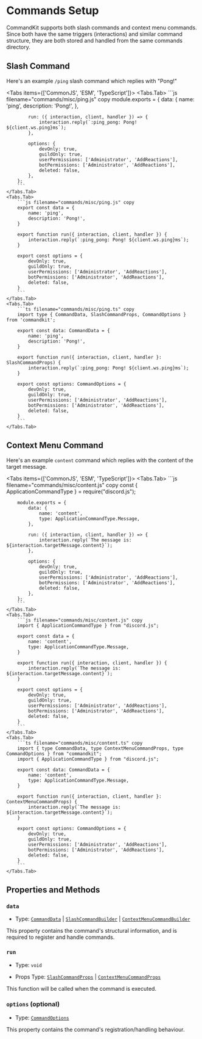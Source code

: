 
# Commands Setup

CommandKit supports both slash commands and context menu commands. Since both have the same triggers (interactions) and similar command structure, they are both stored and handled from the same commands directory.

## Slash Command

Here's an example `/ping` slash command which replies with "Pong!"

<Tabs items={['CommonJS', 'ESM', 'TypeScript']}>
    <Tabs.Tab>
        ```js filename="commands/misc/ping.js" copy
        module.exports = {
            data: {
                name: 'ping',
                description: 'Pong!',
            },

            run: ({ interaction, client, handler }) => {
                interaction.reply(`:ping_pong: Pong! ${client.ws.ping}ms`);
            },

            options: {
                devOnly: true,
                guildOnly: true,
                userPermissions: ['Administrator', 'AddReactions'],
                botPermissions: ['Administrator', 'AddReactions'],
                deleted: false,
            },
        };
        ```
    </Tabs.Tab>
    <Tabs.Tab>
        ```js filename="commands/misc/ping.js" copy
        export const data = {
            name: 'ping',
            description: 'Pong!',
        }

        export function run({ interaction, client, handler }) {
            interaction.reply(`:ping_pong: Pong! ${client.ws.ping}ms`);
        }

        export const options = {
            devOnly: true,
            guildOnly: true,
            userPermissions: ['Administrator', 'AddReactions'],
            botPermissions: ['Administrator', 'AddReactions'],
            deleted: false,
        }
        ```
    </Tabs.Tab>
    <Tabs.Tab>
        ```ts filename="commands/misc/ping.ts" copy
        import type { CommandData, SlashCommandProps, CommandOptions } from 'commandkit';

        export const data: CommandData = {
            name: 'ping',
            description: 'Pong!',
        }

        export function run({ interaction, client, handler }: SlashCommandProps) {
            interaction.reply(`:ping_pong: Pong! ${client.ws.ping}ms`);
        }

        export const options: CommandOptions = {
            devOnly: true,
            guildOnly: true,
            userPermissions: ['Administrator', 'AddReactions'],
            botPermissions: ['Administrator', 'AddReactions'],
            deleted: false,
        }
        ```
    </Tabs.Tab>

</Tabs>

## Context Menu Command

Here's an example `content` command which replies with the content of the target message.

<Tabs items={['CommonJS', 'ESM', 'TypeScript']}>
    <Tabs.Tab>
        ```js filename="commands/misc/content.js" copy
        const { ApplicationCommandType } = require("discord.js");

        module.exports = {
            data: {
                name: 'content',
                type: ApplicationCommandType.Message,
            },

            run: ({ interaction, client, handler }) => {
                interaction.reply(`The message is: ${interaction.targetMessage.content}`);
            },

            options: {
                devOnly: true,
                guildOnly: true,
                userPermissions: ['Administrator', 'AddReactions'],
                botPermissions: ['Administrator', 'AddReactions'],
                deleted: false,
            },
        };
        ```
    </Tabs.Tab>
    <Tabs.Tab>
        ```js filename="commands/misc/content.js" copy
        import { ApplicationCommandType } from "discord.js";

        export const data = {
            name: 'content',
            type: ApplicationCommandType.Message,
        }

        export function run({ interaction, client, handler }) {
            interaction.reply(`The message is: ${interaction.targetMessage.content}`);
        }

        export const options = {
            devOnly: true,
            guildOnly: true,
            userPermissions: ['Administrator', 'AddReactions'],
            botPermissions: ['Administrator', 'AddReactions'],
            deleted: false,
        }
        ```
    </Tabs.Tab>
    <Tabs.Tab>
        ```ts filename="commands/misc/content.ts" copy
        import { type CommandData, type ContextMenuCommandProps, type CommandOptions } from "commandkit";
        import { ApplicationCommandType } from "discord.js";

        export const data: CommandData = {
            name: 'content',
            type: ApplicationCommandType.Message,
        }

        export function run({ interaction, client, handler }: ContextMenuCommandProps) {
            interaction.reply(`The message is: ${interaction.targetMessage.content}`);
        }

        export const options: CommandOptions = {
            devOnly: true,
            guildOnly: true,
            userPermissions: ['Administrator', 'AddReactions'],
            botPermissions: ['Administrator', 'AddReactions'],
            deleted: false,
        }
        ```
    </Tabs.Tab>

</Tabs>

## Properties and Methods

### `data`

-   Type: [`CommandData`](/typedef/CommandData) | [`SlashCommandBuilder`](https://discord.js.org/docs/packages/builders/main/SlashCommandBuilder:Class) | [`ContextMenuCommandBuilder`](https://discord.js.org/docs/packages/builders/main/ContextMenuCommandBuilder:Class)

This property contains the command's structural information, and is required to register and handle commands.

### `run`

-   Type: `void`

-   Props Type: [`SlashCommandProps`](/typedef/SlashCommandProps) | [`ContextMenuCommandProps`](/typedef/ContextMenuCommandProps)

This function will be called when the command is executed.

### `options` (optional)

-   Type: [`CommandOptions`](/typedef/CommandOptions)

This property contains the command's registration/handling behaviour.
